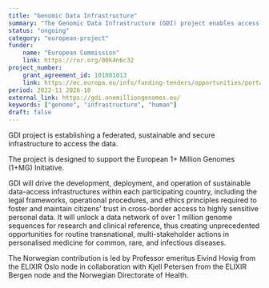 ```yaml
---
title: "Genomic Data Infrastructure"
summary: "The Genomic Data Infrastructure (GDI) project enables access to genomic and related phenotypic and clinical data across Europe."
status: "ongoing"
category: "european-project"
funder:
    name: "European Commission"
    link: https://ror.org/00k4n6c32
project_number:
    grant_agreement_id: 101081813
    link: https://ec.europa.eu/info/funding-tenders/opportunities/portal/screen/opportunities/projects-details/43152860/101081813
period: 2022-11 2026-10
external_link: https://gdi.onemilliongenomes.eu/
keywords: ["genome", "infrastructure", "human"]
draft: false
---
```


GDI project is establishing a federated, sustainable and secure infrastructure to access the data.

The project is designed to support the European 1+ Million Genomes (1+MG) Initiative.

GDI will drive the development, deployment, and operation of sustainable data-access infrastructures within each participating country, including the legal frameworks, operational procedures, and ethics principles required to foster and maintain citizens' trust in cross-border access to highly sensitive personal data. It will unlock a data network of over 1 million genome sequences for research and clinical reference, thus creating unprecedented opportunities for routine transnational, multi-stakeholder actions in personalised medicine for common, rare, and infectious diseases.

The Norwegian contribution is led by Professor emeritus Eivind Hovig from the ELIXIR Oslo node in collaboration with Kjell Petersen from the ELIXIR Bergen node and the Norwegian Directorate of Health.
